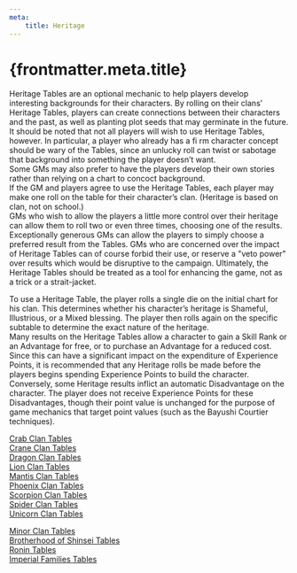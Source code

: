 ```yaml
---
meta:
    title: Heritage
---
```

# {frontmatter.meta.title}

Heritage Tables are an optional mechanic to help players develop interesting backgrounds for their characters. By rolling on their clans’ Heritage Tables, players can create connections between their characters and the past, as well as planting plot seeds that may germinate in the future. It should be noted that not all players will wish to use Heritage Tables, however. In particular, a player who already has a fi rm character concept should be wary of the Tables, since an unlucky roll can twist or sabotage that background into something the player doesn’t want.<br/>
Some GMs may also prefer to have the players develop their own stories rather than relying on a chart to concoct background.<br/>
If the GM and players agree to use the Heritage Tables, each player may make one roll on the table for their character’s clan. (Heritage is based on clan, not on school.)<br/>
GMs who wish to allow the players a little more control over their heritage can allow them to roll two or even three times, choosing one of the results. Exceptionally generous GMs can allow the players to simply choose a preferred result from the Tables. GMs who are concerned over the impact of Heritage Tables can of course forbid their use, or reserve a &quot;veto power&quot; over results which would be disruptive to the campaign. Ultimately, the Heritage Tables should be treated as a tool for enhancing the game, not as a trick or a strait-jacket.

To use a Heritage Table, the player rolls a single die on the initial chart for his clan. This determines whether his character’s heritage is Shameful, Illustrious, or a Mixed blessing. The player then rolls again on the specific subtable to determine the exact nature of the heritage.<br/>
Many results on the Heritage Tables allow a character to gain a Skill Rank or an Advantage for free, or to purchase an Advantage for a reduced cost. Since this can have a significant impact on the expenditure of Experience Points, it is recommended that any Heritage rolls be made before the players begins spending Experience Points to build the character.<br/>
Conversely, some Heritage results inflict an automatic Disadvantage on the character. The player does not receive Experience Points for these Disadvantages, though their point value is unchanged for the purpose of game mechanics that target point values (such as the Bayushi Courtier techniques).

<a href="/htcrab">Crab Clan Tables</a><br/>
<a href="/htcrane">Crane Clan Tables</a><br/>
<a href="/htdragon">Dragon Clan Tables</a><br/>
<a href="/htlion">Lion Clan Tables</a><br/>
<a href="/htmantis">Mantis Clan Tables</a><br/>
<a href="/htphoenix">Phoenix Clan Tables</a><br/>
<a href="/htscorpion">Scorpion Clan Tables</a><br/>
<a href="/htspider">Spider Clan Tables</a><br/>
<a href="/htunicorn">Unicorn Clan Tables</a>

<a href="/htminor">Minor Clan Tables</a><br/>
<a href="/htbrotherhood">Brotherhood of Shinsei Tables</a><br/>
<a href="/htronin">Ronin Tables</a><br/>
<a href="/htimperial">Imperial Families Tables</a>

